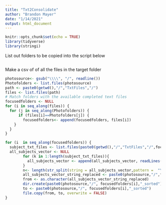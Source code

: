 ---
title: "Txt2Consolidate"
author: "Brandon Mayer"
date: "1/14/2021"
output: html_document
---

```{r setup, include=FALSE}
knitr::opts_chunk$set(echo = TRUE)
library(tidyverse)
library(stringi)
```
List out folders to be copied into the script below
```{r}

```

Make a csv of of all the files in the target folder
```{r}
photosource<- gsub("\\\\", "/", readline())
Photofolders <- list.files(photosource)
path <- paste0(getwd(),"/","TxtFiles","/")
files <- list.files(path)
# Match folders with the available completed text files
focusedfolders <- NULL
for (i in seq_along(files)) {
  for (j in seq_along(Photofolders)) {
      if (files[i]==Photofolders[j]) {
        focusedfolders<- append(focusedfolders, files[i])
    }
  }
}

for (i  in seq_along(focusedfolders)) {
  subject_txt_files <- list.files(paste0(getwd(),"/","TxtFiles","/",focusedfolders[i]), full.name= T)
  all_subjects_vector <- NULL
        for (k in 1:length(subject_txt_files)){
          all_subjects_vector <- append(all_subjects_vector, readLines(con <- file(subject_txt_files[k],encoding = "UCS-2LE")))
        }
        n<- length(str_split(string = all_subjects_vector,pattern =  "\\\\")[[1]])-1
        all_subjects_vector_string_replaced <- paste0(photosource,"/",focusedfolders[i],"/",gsub("\\\\", "/",str_split_fixed(string = all_subjects_vector,pattern =  "\\\\",n = n)[,n]))
        from <- as.character(all_subjects_vector_string_replaced)
        dir.create(paste0(photosource,"/", focusedfolders[i],"_sorted"))
        to <- paste0(photosource,"/", focusedfolders[i],"_sorted")
        file.copy(from, to, overwrite = FALSE)
}

```